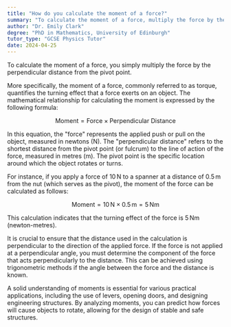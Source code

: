 ```yaml
---
title: "How do you calculate the moment of a force?"
summary: "To calculate the moment of a force, multiply the force by the perpendicular distance from the pivot point."
author: "Dr. Emily Clark"
degree: "PhD in Mathematics, University of Edinburgh"
tutor_type: "GCSE Physics Tutor"
date: 2024-04-25
---
```


To calculate the moment of a force, you simply multiply the force by the perpendicular distance from the pivot point.

More specifically, the moment of a force, commonly referred to as torque, quantifies the turning effect that a force exerts on an object. The mathematical relationship for calculating the moment is expressed by the following formula:

$$ 
\text{Moment} = \text{Force} \times \text{Perpendicular Distance} 
$$

In this equation, the "force" represents the applied push or pull on the object, measured in newtons (N). The "perpendicular distance" refers to the shortest distance from the pivot point (or fulcrum) to the line of action of the force, measured in metres (m). The pivot point is the specific location around which the object rotates or turns.

For instance, if you apply a force of $10 \, \text{N}$ to a spanner at a distance of $0.5 \, \text{m}$ from the nut (which serves as the pivot), the moment of the force can be calculated as follows:

$$ 
\text{Moment} = 10 \, \text{N} \times 0.5 \, \text{m} = 5 \, \text{Nm} 
$$

This calculation indicates that the turning effect of the force is $5 \, \text{Nm}$ (newton-metres).

It is crucial to ensure that the distance used in the calculation is perpendicular to the direction of the applied force. If the force is not applied at a perpendicular angle, you must determine the component of the force that acts perpendicularly to the distance. This can be achieved using trigonometric methods if the angle between the force and the distance is known.

A solid understanding of moments is essential for various practical applications, including the use of levers, opening doors, and designing engineering structures. By analyzing moments, you can predict how forces will cause objects to rotate, allowing for the design of stable and safe structures.
    